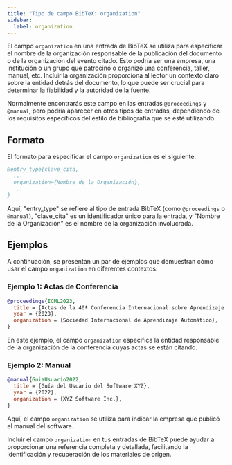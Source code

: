 ```yaml
---
title: "Tipo de campo BibTeX: organization"
sidebar:
  label: organization
---
```



El campo `organization` en una entrada de BibTeX se utiliza para especificar el nombre de la organización responsable de la publicación del documento o de la organización del evento citado. Esto podría ser una empresa, una institución o un grupo que patrocinó o organizó una conferencia, taller, manual, etc. Incluir la organización proporciona al lector un contexto claro sobre la entidad detrás del documento, lo que puede ser crucial para determinar la fiabilidad y la autoridad de la fuente.

<CiteDrive />

Normalmente encontrarás este campo en las entradas `@proceedings` y `@manual`, pero podría aparecer en otros tipos de entradas, dependiendo de los requisitos específicos del estilo de bibliografía que se esté utilizando.

## Formato

El formato para especificar el campo `organization` es el siguiente:

```bibtex
@entry_type{clave_cita,
  ...
  organization={Nombre de la Organización},
  ...
}
```

Aquí, "entry_type" se refiere al tipo de entrada BibTeX (como `@proceedings` o `@manual`), "clave_cita" es un identificador único para la entrada, y "Nombre de la Organización" es el nombre de la organización involucrada.

## Ejemplos

A continuación, se presentan un par de ejemplos que demuestran cómo usar el campo `organization` en diferentes contextos:

### Ejemplo 1: Actas de Conferencia

```bibtex
@proceedings{ICML2023,
  title = {Actas de la 40ª Conferencia Internacional sobre Aprendizaje Automático},
  year = {2023},
  organization = {Sociedad Internacional de Aprendizaje Automático},
}
```

En este ejemplo, el campo `organization` especifica la entidad responsable de la organización de la conferencia cuyas actas se están citando.

### Ejemplo 2: Manual

```bibtex
@manual{GuiaUsuario2022,
  title = {Guía del Usuario del Software XYZ},
  year = {2022},
  organization = {XYZ Software Inc.},
}
```

Aquí, el campo `organization` se utiliza para indicar la empresa que publicó el manual del software.

Incluir el campo `organization` en tus entradas de BibTeX puede ayudar a proporcionar una referencia completa y detallada, facilitando la identificación y recuperación de los materiales de origen.
